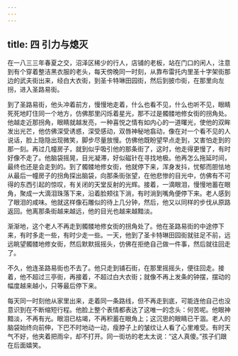 ```yaml
---
---
---
```

title: 四 引力与熄灭
---




在一八三三年春夏之交，沼泽区稀少的行人，店铺的老板，站在门口的闲人，注意到有个穿着整洁黑衣服的老头，每天傍晚同一时刻，从靠布雷托内里圣十字架街那边的武夫街出来，经白大衣街，到圣卡特琳田园街，然后到披巾街，在那里向左拐，进入圣路易街。

到了圣路易街，他头冲着前方，慢慢地走着，什么也看不见，什么也听不见，眼睛死死地盯住同一个地方，仿佛那里闪烁着星光，那不过是髑髅地修女街的拐角处。他越走近那拐角，眼睛就越发亮，一种喜悦之情有如内心的一道曙光，使他的双眸发出光芒，他仿佛深受诱惑，深受感动，双唇神秘地翕动，像在对一个看不见的人说话，脸上隐隐出现微笑，脚步尽量放慢。仿佛他既盼望早点走到，又害怕走到的那一刻。再过几幢房子，就到似乎吸引他的那条街了，这时，他走得更慢了，有时好像不走了。他脑袋摇晃，目光凝滞，好似磁针在寻找地极。他再怎么拖延时间，最终也还是会走到的。到了髑髅地修女街，他就停下来，浑身发抖，忧郁而胆怯地从最后一幢房子的拐角探出脑袋，向那条街张望，在他悲惨的目光中，仿佛有不可得的东西引起的惊叹，有关闭的天堂反射的光辉。接着，一滴眼泪，慢慢地蓄在眼角，聚成一大滴泪珠落下来，沿着脸颊往下淌，有时淌到嘴角便停下来。老人感到了眼泪的咸味。他就这样像石雕似的待上几分钟，然后，他又以同样的步伐从原路返回。他离那条街越来越远，他的目光也越来越黯淡。

渐渐地，这个老人不再走到髑髅地修女街的拐角处了。他在圣路易街的中途停下来，有时多走一些，有时少走一些。一天，他到了圣卡特琳田园街就驻足不前，远远眺望髑髅地修女街，然后默默摇摇头，仿佛在拒绝自己做一件事，然后就往回走了。

不久，他连圣路易街也不去了。他只走到铺石街，在那里摇摇头，便往回走。接着，他不超过三亭街，再接着，不超过白大衣街；就像不再上发条的钟摆，摆动的幅度越来越小，只等最后停下来。

每天同一时刻他从家里出来，走着同一条路线，但不再走到底，可能连他自己也没意识到在不断缩短行程。他脸上整个表情都表达了这唯一的念头：何苦呢。他眼神黯淡，不再有光。眼泪已枯竭，不再积蓄在眼角上；这沉思的眼睛已干涸。老人的脑袋始终向前伸，下巴不时地动一动，瘦脖子上的皱纹让人看了心里难受。有时天气不好，他夹着把雨伞，却不打开。同一街坊的老太太说：“这人真傻。”孩子们跟在后面嬉笑。